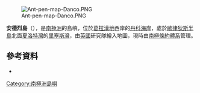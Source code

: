 [[Image:Ant-pen-map-Danco.PNG|thumb]]

{{Coord|64|31|S|61|31|W|source:GNIS|display=title}}

'''安德烈島'''（{{lang-en|Andrée Island}}），是[[南極洲|南極洲]]的島嶼，位於[[葛拉漢地|葛拉漢地]]西岸的[[丹科海岸|丹科海岸]]，處於[[歐律狄斯半島|歐律狄斯半島]]北面[[夏洛特灣|夏洛特灣]]的[[里塞斯灣|里塞斯灣]]，由[[英國|英國]]研究隊繪入地圖，現時由[[南極條約體系|南極條約體系]]管理。

==參考資料==
* {{usgs-gazetteer|id=431}}

{{DEFAULTSORT:Andrée Island}}
[[Category:南極洲島嶼|Category:南極洲島嶼]]


{{DancoCoast-geo-stub}}